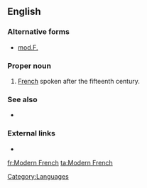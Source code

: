 ==English==

===Alternative forms===
* [[mod.F.]] {{i|[[abbreviation]] used chiefly in [[lexicography]]}}

===Proper noun===
{{en-proper noun|head=[[Modern]] [[French]]}}

# [[French]] spoken after the fifteenth century.

===See also===
* {{pedialite}}

===External links===
* {{ethnologue|code=fra}}

[[Category:Languages]]

[[fr:Modern French]]
[[ta:Modern French]]